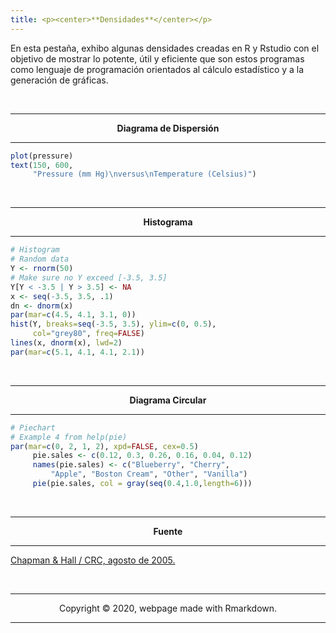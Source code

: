 ```yaml
---
title: <p><center>**Densidades**</center></p> 
---
```

En esta pestaña, exhibo algunas densidades creadas en R y Rstudio con el objetivo de mostrar lo potente, útil y eficiente que son estos programas como lenguaje de programación orientados al cálculo estadístico y a la generación de gráficas.

<br>
<hr>
<p><center>**Diagrama de Dispersión**
</center></p>
<hr>

```r
plot(pressure)
text(150, 600, 
     "Pressure (mm Hg)\nversus\nTemperature (Celsius)")
```

<br>
<hr>
<p><center>**Histograma**
</center></p>
<hr>

```r
# Histogram
# Random data
Y <- rnorm(50)
# Make sure no Y exceed [-3.5, 3.5]
Y[Y < -3.5 | Y > 3.5] <- NA
x <- seq(-3.5, 3.5, .1)
dn <- dnorm(x)
par(mar=c(4.5, 4.1, 3.1, 0))
hist(Y, breaks=seq(-3.5, 3.5), ylim=c(0, 0.5), 
     col="grey80", freq=FALSE)
lines(x, dnorm(x), lwd=2)
par(mar=c(5.1, 4.1, 4.1, 2.1))
```

<br>
<hr>
<p><center>**Diagrama Circular**
</center></p>
<hr>

```r
# Piechart
# Example 4 from help(pie)
par(mar=c(0, 2, 1, 2), xpd=FALSE, cex=0.5)
     pie.sales <- c(0.12, 0.3, 0.26, 0.16, 0.04, 0.12)
     names(pie.sales) <- c("Blueberry", "Cherry",
         "Apple", "Boston Cream", "Other", "Vanilla")
     pie(pie.sales, col = gray(seq(0.4,1.0,length=6)))
```


<br>
<hr>
<p><center>**Fuente**</center></p>
<hr> 

[Chapman & Hall / CRC, agosto de 2005.](https://www.stat.auckland.ac.nz/~paul/RGraphics/chapter1.html)



<br>
<hr>
<p><center>Copyright &copy; 2020, webpage made with Rmarkdown.</center></p>
<hr>